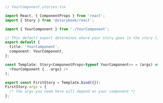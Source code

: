 ```ts
// YourComponent.stories.tsx

import React, { ComponentProps } from 'react';
import { Story } from '@storybook/react';

import { YourComponent } from './YourComponent';

// This default export determines where your story goes in the story list
export default {
  title: 'YourComponent',
  component: YourComponent,
};

const Template: Story<ComponentProps<typeof YourComponent>> = (args) => (
  <YourComponent {...args} />
);

export const FirstStory = Template.bind({});
FirstStory.args = {
  /* the args you need here will depend on your component */
};
```
